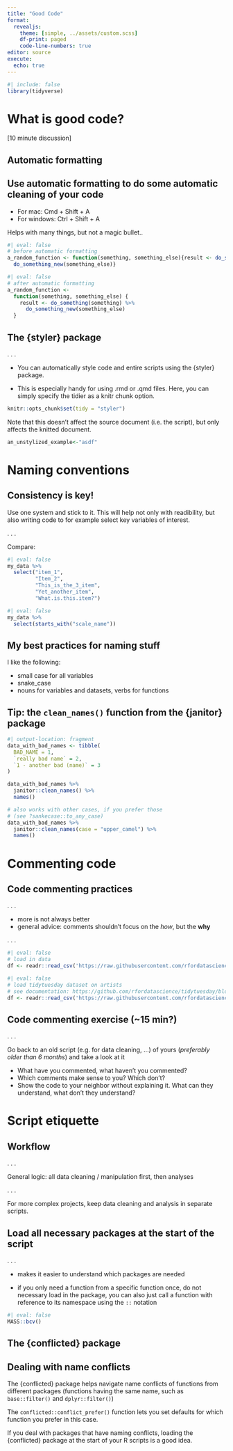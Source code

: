 ```yaml
---
title: "Good Code"
format: 
  revealjs:
    theme: [simple, ../assets/custom.scss]
    df-print: paged
    code-line-numbers: true
editor: source
execute: 
  echo: true
---
```


```r
#| include: false
library(tidyverse)
```


# What is good code?

[10 minute discussion]

## {background-iframe="https://style.tidyverse.org/index.html" background-interactive="true"}


## Automatic formatting

::: {.callout-tip}
## Use automatic formatting to do some automatic cleaning of your code
- For mac: Cmd + Shift + A 
- For windows: Ctrl + Shift + A 

Helps with many things, but not a magic bullet.. 

:::

:::{.fragment}
```r
#| eval: false
# before automatic formatting
a_random_function <- function(something, something_else){result <- do_something(something) %>% 
  do_something_new(something_else)}
```
:::

<nb>

:::{.fragment}
```r
#| eval: false
# after automatic formatting
a_random_function <-
  function(something, something_else) {
    result <- do_something(something) %>%
      do_something_new(something_else)
  }
```
:::


## The [{styler}]{.blue_highlight} package

. . .

::: {.callout-tip}
- You can automatically style code and entire scripts using the [{styler}]{.blue_highlight} package.

- This is especially handy for using .rmd or .qmd files. Here, you can simply specify the tidier as a knitr chunk option. 


```r
knitr::opts_chunk$set(tidy = "styler")
```

Note that this doesn't affect the source document (i.e. the script), but only affects the knitted document.

```r
an_unstylized_example<-"asdf"
```

:::

# Naming conventions

## Consistency is key!

Use one system and stick to it. This will help not only with readibility, but also writing code to for example select key variables of interest.

. . .

Compare:

```r
#| eval: false
my_data %>%
  select("item_1",
         "Item_2",
         "This_is_the_3_item",
         "Yet_another_item",
         "What.is.this.item?")
```


:::{.fragment}
```r
#| eval: false
my_data %>%
  select(starts_with("scale_name"))
```
:::

## My best practices for naming stuff
 
I like the following:

::: {.incremental}

- small case for all variables
- snake_case 
- nouns for variables and datasets, verbs for functions

:::

## Tip: the `clean_names()` function from the {janitor} package

```r
#| output-location: fragment
data_with_bad_names <- tibble(
  BAD_NAME = 1,
  `really bad name` = 2,
  `1 - another bad (name)` = 3
)

data_with_bad_names %>% 
  janitor::clean_names() %>% 
  names()
```

<nb>

:::{.fragment}
```r
# also works with other cases, if you prefer those 
# (see ?sankecase::to_any_case)
data_with_bad_names %>% 
  janitor::clean_names(case = "upper_camel") %>% 
  names()
```
:::

# Commenting code

## Code commenting practices

. . .

- more is not always better
- general advice: comments shouldn't focus on the *how*, but the **why**

. . .

```r
#| eval: false
# load in data
df <- readr::read_csv('https://raw.githubusercontent.com/rfordatascience/tidytuesday/master/data/2023/2023-01-17/artists.csv')
```

:::{.fragment}

```r
#| eval: false
# load tidytuesday dataset on artists
# see documentation: https://github.com/rfordatascience/tidytuesday/blob/master/data/2023/2023-01-17/readme.md
df <- readr::read_csv('https://raw.githubusercontent.com/rfordatascience/tidytuesday/master/data/2022/2022-01-18/chocolate.csv')
```

:::

## Code commenting exercise (~15 min?)

. . .

Go back to an old script (e.g. for data cleaning, ...) of yours (*preferably older than 6 months*) and take a look at it 

- What have you commented, what haven't you commented?
- Which comments make sense to you? Which don't?
- Show the code to your neighbor without explaining it. What can they understand, what don't they understand?


# Script etiquette

## Workflow

. . .

General logic: all data cleaning / manipulation first, then analyses

. . .

For more complex projects, keep data cleaning and analysis in separate scripts.


## Load all necessary packages at the start of the script

. . . 

- makes it easier to understand which packages are needed

- if you only need a function from a specific function once, do not necessary load in the package, you can also just call a function with reference to its namespace using the `::` notation

```r
#| eval: false
MASS::bcv()
```


## The [{conflicted}]{.blue_highlight} package

::: {.callout-tip}
## Dealing with name conflicts

The [{conflicted}]{.blue_highlight} package helps navigate name conflicts of functions from different packages (functions having the same name, such as `base::filter()` and `dplyr::filter()`)

The `conflicted::conflict_prefer()` function lets you set defaults for which function you prefer in this case.

If you deal with packages that have naming conflicts, loading the [{conflicted}]{.blue_highlight} package at the start of your R scripts is a good idea.
:::

